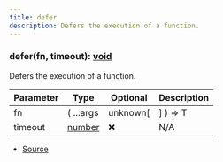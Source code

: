 ```yaml
---
title: defer
description: Defers the execution of a function.
---
```



### defer(fn, timeout): [void](https://developer.mozilla.org/en-US/docs/Web/JavaScript/Reference/Global_Objects/undefined)

Defers the execution of a function.



| Parameter | Type | Optional | Description |
| ----------- | ----------- | ----------- | ----------- |
| fn | (   ...args | unknown\[ | ] ) => T | ❌ | The function to defer. |
| timeout | [number](https://developer.mozilla.org/en-US/docs/Web/JavaScript/Reference/Global_Objects/Number) | ❌ | N/A |


- [Source](https://github.com/underctrl-io/commandkit/blob/98b939d6fdf8beaae597b4dc0351a139da52ee8d/packages/commandkit/src/utils/utilities.ts#L103)